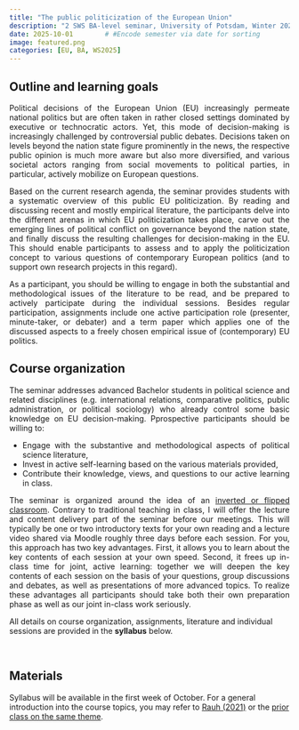 ```yaml
---
title: "The public politicization of the European Union"
description: "2 SWS BA-level seminar, University of Potsdam, Winter 2025"
date: 2025-10-01        # #Encode semester via date for sorting
image: featured.png
categories: [EU, BA, WS2025]
---
```




## Outline and learning goals

::: {style="text-align: justify;"}

Political decisions of the European Union (EU) increasingly permeate national politics but are often taken in rather closed settings dominated by executive or technocratic actors. Yet, this mode of decision-making is increasingly challenged by controversial public debates. Decisions taken on levels beyond the nation state figure prominently in the news, the respective public opinion is much more aware but also more diversified, and various societal actors ranging from social movements to political parties, in particular, actively mobilize on European questions.<br>

Based on the current research agenda, the seminar provides students with a systematic overview of this public EU politicization. By reading and discussing recent and mostly empirical literature, the participants delve into the different arenas in which EU politicization takes place, carve out the emerging lines of political conflict on governance beyond the nation state, and finally discuss the resulting challenges for decision-making in the EU. This should enable participants to assess and to apply the politicization concept to various questions of contemporary European politics (and to support own research projects in this regard).<br>

As a participant, you should be willing to engage in both the substantial and methodological issues of the literature to be read, and be prepared to actively participate during the individual sessions. Besides regular participation, assignments include one active participation role (presenter, minute-taker, or debater) and a term paper which applies one of the discussed aspects to a freely chosen empirical issue of (contemporary) EU politics.<br> 

:::

## Course organization

::: {style="text-align: justify;"}

The seminar addresses advanced Bachelor students in political science and related disciplines (e.g. international relations, comparative politics, public administration, or political sociology) who already control some basic knowledge on EU decision-making. Pprospective participants should be willing to:<br>
    
* Engage with the substantive and methodological aspects of political science literature,    
* Invest in active self-learning based on the various materials provided,    
* Contribute their knowledge, views, and questions to our active learning in class.    
    
The seminar is organized around the idea of an [inverted or flipped classroom](https://en.wikipedia.org/wiki/Flipped_classroom). Contrary to traditional teaching in class, I will offer the lecture and content delivery part of the seminar before our meetings. This will typically be one or two introductory texts for your own reading and a lecture video shared via Moodle roughly three days before each session. For you, this approach has two key advantages. First, it allows you to learn about the key contents of each session at your own speed. Second, it frees up in-class time for joint, active learning: together we will deepen the key contents of each session on the basis of your questions, group discussions and debates, as well as presentations of more advanced topics. To realize these advantages all participants should take both their own preparation phase as well as our joint in-class work seriously.

:::

::: callout-note
All details on course organization, assignments, literature and individual sessions are provided in the <strong>syllabus</strong> below.
:::

<br>



## Materials

Syllabus will be available in the first week of October. For a general introduction into the course topics, you may refer to [Rauh (2021)](https://www.researchgate.net/publication/332370421_Between_neo-functionalist_optimism_and_post-functionalist_pessimism_Integrating_politicisation_into_integration_theory) or the [prior class on the same theme](https://chrauh.github.io/seminars/24-WS-Politicization/).


<!-- <a class="btn btn-primary" href="./syllabus.pdf" download> -->
<!--   <i class="fa-solid fa-scroll"></i> Syllabus (PDF) -->
<!-- </a>&nbsp;&nbsp;&nbsp; -->
<!-- <a class="btn btn-primary" href="https://youtube.com/playlist?list=PL6rqiIXWuNAetGhWOV1pSA2AyZfPn47Gz&feature=shared"> -->
<!--   <i class="fa-brands fa-youtube"></i> Lecture videos -->
<!-- </a>&nbsp;&nbsp;&nbsp; -->
<!-- <a class="btn btn-primary" href="./evaluation.pdf" download> -->
<!--   <i class="fa-solid fa-magnifying-glass"></i> Evaluation (PDF) -->
<!-- </a>&nbsp;&nbsp;&nbsp; -->


